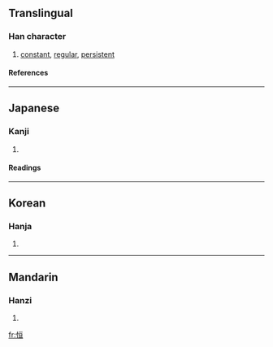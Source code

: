 {{see|恆}}

==Translingual==
===Han character===
{{Han char|rn=61|rad=心|as=06|sn=9|four=9101<sub>6</sub>|canj=心一日一 (PMAM)|ids=⿰[[忄]][[亘]]}}
# [[constant]], [[regular]], [[persistent]]
====References====
{{Han ref|kx=0384.130|dkj=10527|hdz=42294.050|uh=6052|ud=24658}}
----

==Japanese==
===Kanji===
{{ja-kanji|grade=c|rs=心06}}
# {{defn|Japanese}} 
====Readings====
{{ja-readings|on=[[こう]] (kō)|kun=[[つね]] (tsune), [[つねに]] (tsuneni)}}
----
==Korean==
===Hanja===
{{ko-hanja|hangeul=[[항]], [[긍]]|eumhun=|rv=hang, geung|mr=hang, kŭng|y=hang, kung}}
# {{defn|Korean}}
----
==Mandarin==
===Hanzi===
{{cmn-hanzi|tra=恆|pin=[[héng]] ([[heng2]])|wg=heng<sup>2</sup>}}
# {{defn|Mandarin}}

[[fr:恒]]